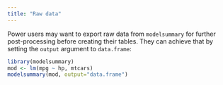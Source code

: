 ```yaml
---
title: "Raw data"
---
```


Power users may want to export raw data from `modelsummary` for further post-processing before creating their tables. They can achieve that by setting the `output` argument to `data.frame`:

```r
library(modelsummary)
mod <- lm(mpg ~ hp, mtcars)
modelsummary(mod, output="data.frame")
```
